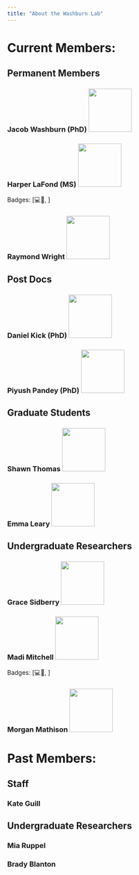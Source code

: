 ```yaml
---
title: "About the Washburn Lab"
---
```


# Current Members:

## Permanent Members

### Jacob Washburn (PhD) ![](people/JacobWashburn/JacobDWashburn.jpg){width="100"}

### Harper LaFond (MS) ![](people/HarperLaFond/HarperLaFond.jpg){width="100"}

Badges: \[💻🧙, \]

### Raymond Wright ![](people/GenericPerson/GenericPerson.png){width="100"}

## Post Docs

### Daniel Kick (PhD) ![](people/DanielKick/DanielKick.png){width="100"}

### Piyush Pandey (PhD) ![](people/PiyushPandy/PiyushPandy.jpg){width="100"}

## Graduate Students

### Shawn Thomas ![](people/ShawnThomas/ShawnThomas.jpg){width="100"}

### Emma Leary ![](people/GenericPerson/GenericPerson.png){width="100"}

## Undergraduate Researchers

### Grace Sidberry ![](people/GraceSidberry/GraceSidberry.jpg){width="100"}

### Madi Mitchell ![](people/MadiMitchell/MadiMitchell.jpg){width="100"}

Badges: \[💻🧙, \]

### Morgan Mathison ![](people/GenericPerson/GenericPerson.png){width="100"}

# Past Members:

## Staff

### Kate Guill

## Undergraduate Researchers

### Mia Ruppel

### Brady Blanton
